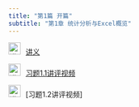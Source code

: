 ```yaml
---
title: "第1篇 开篇"
subtitle: "第1章 统计分析与Excel概览"
---
```



<img src="img/teacher.png" alt="讲义" style="width: 24px; height: 24px;margin-right: 10px">[讲义](https://lizongzhang.github.io/excelstat/chap1.html)

<img src="img/video.png" alt="讲义" style="width: 24px; height: 24px;margin-right: 10px">[习题1.1讲评视频](https://pan.baidu.com/s/1COvjhvzaZKVJpIZrqEznQA?pwd=6789)

<img src="img/video.png" alt="讲义" style="width: 24px; height: 24px;margin-right: 10px">[习题1.2讲评视频] <to be updated>
